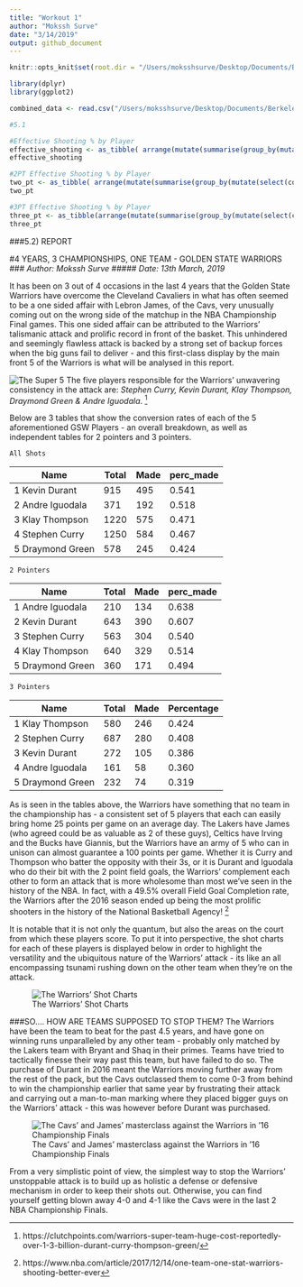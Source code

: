 ```yaml
---
title: "Workout 1"
author: "Mokssh Surve"
date: "3/14/2019"
output: github_document
---
```


```r
knitr::opts_knit$set(root.dir = "/Users/moksshsurve/Desktop/Documents/Berkeley/Semesters/Sophomore/SPRING\ 19/Stat\ 133/hw-stat133/workout01")
```

```r

library(dplyr)
library(ggplot2)

combined_data <- read.csv("/Users/moksshsurve/Desktop/Documents/Berkeley/Semesters/Sophomore/SPRING 19/Stat 133/hw-stat133/workout01/data/shots-data.csv", stringsAsFactors = FALSE)

#5.1

#Effective Shooting % by Player
effective_shooting <- as_tibble( arrange(mutate(summarise(group_by(mutate(select(combined_data, name, shot_made_flag), count = 1), name), total=n(), made = sum(shot_made_flag == "shot_yes")), perc_made = made/total), desc(perc_made)) )
effective_shooting

#2PT Effective Shooting % by Player
two_pt <- as_tibble( arrange(mutate(summarise(group_by(mutate(select(combined_data, name, shot_made_flag, shot_type), count = 1), name), total = sum(shot_type == "2PT Field Goal"), made = sum(shot_made_flag == "shot_yes" & shot_type == "2PT Field Goal")), perc_made = made/total), desc(perc_made)) )
two_pt

#3PT Effective Shooting % by Player
three_pt <- as_tibble(arrange(mutate(summarise(group_by(mutate(select(combined_data, name, shot_made_flag, shot_type), count = 1), name), total = sum(shot_type == "3PT Field Goal"), made = sum(count[shot_made_flag == "shot_yes" & shot_type == "3PT Field Goal"])), perc_made = made/total), desc(perc_made)))
three_pt


```


###5.2) REPORT

#4 YEARS, 3 CHAMPIONSHIPS, ONE TEAM - GOLDEN STATE WARRIORS
### *Author: Mokssh Surve*
##### *Date: 13th March, 2019*

It has been on 3 out of 4 occasions in the last 4 years that the Golden State Warriors have overcome the Cleveland Cavaliers in what has often seemed to be a one sided affair with Lebron James, of the Cavs, very unusually coming out on the wrong side of the matchup in the NBA Championship Final games. This one sided affair can be attributed to the Warriors' talismanic attack and prolific record in front of the basket. This unhindered and seemingly flawless attack is backed by a strong set of backup forces when the big guns fail to deliver - and this first-class display by the main front 5 of the Warriors is what will be analysed in this report.


![The Super 5](/Users/moksshsurve/Desktop/warriors-image.png)
The five players responsible for the Warriors' unwavering consistency in the attack are: *Stephen Curry, Kevin Durant, Klay Thompson, Draymond Green & Andre Iguodala*. [^1]


Below are 3 tables that show the conversion rates of each of the 5 aforementioned GSW Players - an overall breakdown, as well as independent tables for 2 pointers and 3 pointers. 

  `All Shots`
  
|   Name           | Total  | Made  | perc_made
|------------------|--------|-------|-------------
| 1 Kevin Durant   |  915   | 495   |   0.541
| 2 Andre Iguodala |  371   | 192   |   0.518
| 3 Klay Thompson  | 1220   | 575   |   0.471
| 4 Stephen Curry  | 1250   | 584   |   0.467
| 5 Draymond Green |  578   | 245   |   0.424


  `2 Pointers`
  
|   Name           | Total  | Made  | perc_made
|------------------|--------|-------|-------------
| 1 Andre Iguodala |  210   | 134   |   0.638
| 2 Kevin Durant   |  643   | 390   |   0.607
| 3 Stephen Curry  |  563   | 304   |   0.540
| 4 Klay Thompson  |  640   | 329   |   0.514
| 5 Draymond Green |  360   | 171   |   0.494



  `3 Pointers`
  
|   Name           | Total  | Made  | Percentage
|------------------|--------|-------|-------------
| 1 Klay Thompson  |  580   | 246   |   0.424
| 2 Stephen Curry  |  687   | 280   |   0.408
| 3 Kevin Durant   |  272   | 105   |   0.386
| 4 Andre Iguodala |  161   |  58   |   0.360
| 5 Draymond Green |  232   |  74   |   0.319



As is seen in the tables above, the Warriors have something that no team in the championship has - a consistent set of 5 players that each can easily bring home 25 points per game on an average day. The Lakers have James (who agreed could be as valuable as 2 of these guys), Celtics have Irving and the Bucks have Giannis, but the Warriors have an army of 5 who can in unison can almost guarantee a 100 points per game.
Whether it is Curry and Thompson who batter the opposity with their 3s, or it is Durant and Iguodala who do their bit with the 2 point field goals, the Warriors' complement each other to form an attack that is more wholesome than most we've seen in the history of the NBA. 
In fact, with a 49.5% overall Field Goal Completion rate, the Warriors after the 2016 season ended up being the most prolific shooters in the history of the National Basketball Agency! [^2] 


It is notable that it is not only the quantum, but also the areas on the court from which these players score. To put it into perspective, the shot charts for each of these players is displayed below in order to highlight the versatility and the ubiquitous nature of the Warriors' attack - its like an all encompassing tsunami rushing down on the other team when they're on the attack.

![The Warriors' Shot Charts](/Users/moksshsurve/Desktop/Documents/Berkeley/Semesters/Sophomore/SPRING\ 19/Stat\ 133/hw-stat133/workout01/images/gsw_shots_chart.png)

###SO.... HOW ARE TEAMS SUPPOSED TO STOP THEM?
The Warriors have been the team to beat for the past 4.5 years, and have gone on winning runs unparalleled by any other team - probably only matched by the Lakers team with Bryant and Shaq in their primes. Teams have tried to tactically finesse their way past this team, but have failed to do so. 
The purchase of Durant in 2016 meant the Warriors moving further away from the rest of the pack, but the Cavs outclassed them to come 0-3 from behind to win the championship earlier that same year by frustrating their attack and carrying out a man-to-man marking where they placed bigger guys on the Warriors' attack - this was however before Durant was purchased.

![The Cavs' and James' masterclass against the Warriors in '16 Championship Finals](/Users/moksshsurve/Desktop/cavs.png)


From a very simplistic point of view, the simplest way to stop the Warriors' unstoppable attack is to build up as holistic a defense or defensive mechanism in order to keep their shots out. Otherwise, you can find yourself getting blown away 4-0 and 4-1 like the Cavs were in the last 2 NBA Championship Finals. 











[^1]:https://clutchpoints.com/warriors-super-team-huge-cost-reportedly-over-1-3-billion-durant-curry-thompson-green/
[^2]:https://www.nba.com/article/2017/12/14/one-team-one-stat-warriors-shooting-better-ever

